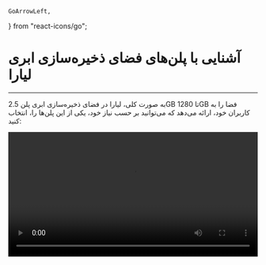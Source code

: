     GoArrowLeft,
} from "react-icons/go";


<Layout>
<Head>
<title>مستندات آشنایی با پلن‌های فضای ذخیره‌سازی ابری - لیارا</title>
<meta property="og:title" content="مستندات خدمات رایانش ابری لیارا" />
<meta property="og:description" content="مستندات مربوط به آشنایی با پلن‌های فضای ذخیره‌سازی ابری در لیارا"  />
</Head>

# آشنایی با پلن‌های فضای ذخیره‌سازی ابری لیارا
<hr className="mb-2" />

به صورت کلی، لیارا در فضای ذخیره‌سازی ابری 
پلن 2.5GB تا 1280GB فضا را به کاربران خود، ارائه می‌دهد که می‌توانید بر حسب نیاز خود، یکی از این پلن‌ها را، انتخاب کنید:

<div className="h-2" />
<video
src="https://media.liara.ir/docs/object-storage-plans.mp4"
controls="controls"
className="block w-full"
width="100%"
></video>
<div className="h-2" />

</Layout>